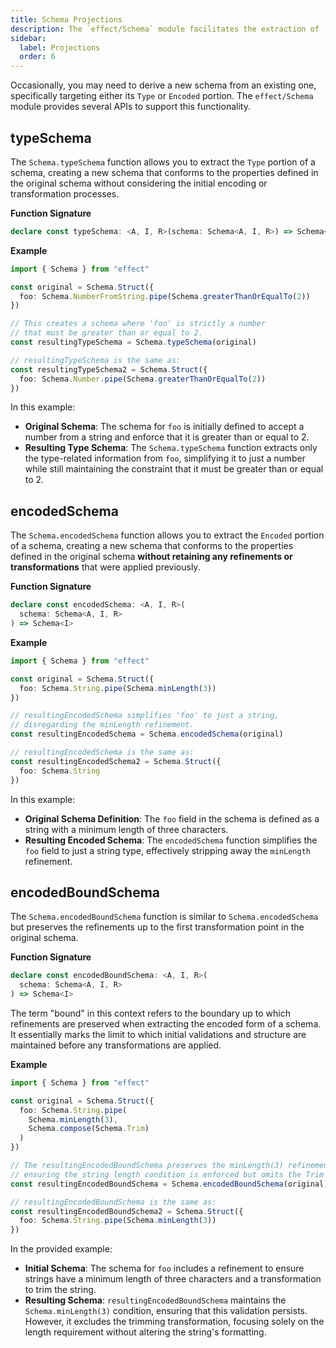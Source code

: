 ```yaml
---
title: Schema Projections
description: The `effect/Schema` module facilitates the extraction of `Type` or `Encoded` portions from schemas, streamlining the creation of new schemas based on old specifications.
sidebar:
  label: Projections
  order: 6
---
```


Occasionally, you may need to derive a new schema from an existing one, specifically targeting either its `Type` or `Encoded` portion. The `effect/Schema` module provides several APIs to support this functionality.

## typeSchema

The `Schema.typeSchema` function allows you to extract the `Type` portion of a schema, creating a new schema that conforms to the properties defined in the original schema without considering the initial encoding or transformation processes.

**Function Signature**

```ts showLineNumbers=false
declare const typeSchema: <A, I, R>(schema: Schema<A, I, R>) => Schema<A>
```

**Example**

```ts twoslash
import { Schema } from "effect"

const original = Schema.Struct({
  foo: Schema.NumberFromString.pipe(Schema.greaterThanOrEqualTo(2))
})

// This creates a schema where 'foo' is strictly a number
// that must be greater than or equal to 2.
const resultingTypeSchema = Schema.typeSchema(original)

// resultingTypeSchema is the same as:
const resultingTypeSchema2 = Schema.Struct({
  foo: Schema.Number.pipe(Schema.greaterThanOrEqualTo(2))
})
```

In this example:

- **Original Schema**: The schema for `foo` is initially defined to accept a number from a string and enforce that it is greater than or equal to 2.
- **Resulting Type Schema**: The `Schema.typeSchema` function extracts only the type-related information from `foo`, simplifying it to just a number while still maintaining the constraint that it must be greater than or equal to 2.

## encodedSchema

The `Schema.encodedSchema` function allows you to extract the `Encoded` portion of a schema,
creating a new schema that conforms to the properties defined in the original schema **without retaining any refinements or transformations** that were applied previously.

**Function Signature**

```ts showLineNumbers=false
declare const encodedSchema: <A, I, R>(
  schema: Schema<A, I, R>
) => Schema<I>
```

**Example**

```ts twoslash
import { Schema } from "effect"

const original = Schema.Struct({
  foo: Schema.String.pipe(Schema.minLength(3))
})

// resultingEncodedSchema simplifies 'foo' to just a string,
// disregarding the minLength refinement.
const resultingEncodedSchema = Schema.encodedSchema(original)

// resultingEncodedSchema is the same as:
const resultingEncodedSchema2 = Schema.Struct({
  foo: Schema.String
})
```

In this example:

- **Original Schema Definition**: The `foo` field in the schema is defined as a string with a minimum length of three characters.
- **Resulting Encoded Schema**: The `encodedSchema` function simplifies the `foo` field to just a string type, effectively stripping away the `minLength` refinement.

## encodedBoundSchema

The `Schema.encodedBoundSchema` function is similar to `Schema.encodedSchema` but preserves the refinements up to the first transformation point in the
original schema.

**Function Signature**

```ts showLineNumbers=false
declare const encodedBoundSchema: <A, I, R>(
  schema: Schema<A, I, R>
) => Schema<I>
```

The term "bound" in this context refers to the boundary up to which refinements are preserved when extracting the encoded form of a schema. It essentially marks the limit to which initial validations and structure are maintained before any transformations are applied.

**Example**

```ts twoslash
import { Schema } from "effect"

const original = Schema.Struct({
  foo: Schema.String.pipe(
    Schema.minLength(3),
    Schema.compose(Schema.Trim)
  )
})

// The resultingEncodedBoundSchema preserves the minLength(3) refinement,
// ensuring the string length condition is enforced but omits the Trim transformation.
const resultingEncodedBoundSchema = Schema.encodedBoundSchema(original)

// resultingEncodedBoundSchema is the same as:
const resultingEncodedBoundSchema2 = Schema.Struct({
  foo: Schema.String.pipe(Schema.minLength(3))
})
```

In the provided example:

- **Initial Schema**: The schema for `foo` includes a refinement to ensure strings have a minimum length of three characters and a transformation to trim the string.
- **Resulting Schema**: `resultingEncodedBoundSchema` maintains the `Schema.minLength(3)` condition, ensuring that this validation persists. However, it excludes the trimming transformation, focusing solely on the length requirement without altering the string's formatting.
